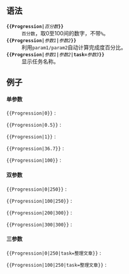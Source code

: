{{NoteTA|G1=MediaWiki}}{{Documentation subpage}}<!-- 在本行下編輯模板說明 -->

== 语法 ==
; <code>'''<nowiki>{{</nowiki>Progression|'''''百分数'''''<nowiki>}}</nowiki>'''</code>
: <code>百分数</code>，取0至100间的数字，不带<code>%</code>。
; <code>'''<nowiki>{{</nowiki>Progression|'''''参数1'''''|'''''参数2'''''<nowiki>}}</nowiki>'''</code>
: 利用<code>param1/param2</code>自动计算完成度百分比。
; <code>'''<nowiki>{{</nowiki>Progression|'''''参数1'''''|'''''参数2'''''|task='''''参数3'''''<nowiki>}}</nowiki>'''</code>
: 显示任务名称。

== 例子 ==

==== 单参数 ====
<code><nowiki>{{Progression|0}}</nowiki></code> :
{{Progression|0}}

<code><nowiki>{{Progression|0.5}}</nowiki></code> :
{{Progression|0.5}}

<code><nowiki>{{Progression|1}}</nowiki></code> :
{{Progression|1}}

<code><nowiki>{{Progression|36.7}}</nowiki></code> :
{{Progression|36.7}}

<code><nowiki>{{Progression|100}}</nowiki></code> :
{{Progression|100}}

==== 双参数 ====
<code><nowiki>{{Progression|0|250}}</nowiki></code> :
{{Progression|0|250}}

<code><nowiki>{{Progression|100|250}}</nowiki></code> :
{{Progression|100|250}}

<code><nowiki>{{Progression|200|300}}</nowiki></code> :
{{Progression|200|300}}

<code><nowiki>{{Progression|300|300}}</nowiki></code> :
{{Progression|300|300}}

==== 三参数 ====
<code><nowiki>{{Progression|0|250|task=整理文章}}</nowiki></code> :
{{Progression|0|250|task=整理文章}}

<code><nowiki>{{Progression|100|250|task=整理文章}}</nowiki></code> :
{{Progression|100|250|task=整理文章}}

{{Progress templates}}

<includeonly>{{Sandbox other||
<!-- Categories and interwikis go here: -->
[[Category:维基百科工具模板]]

}}</includeonly>